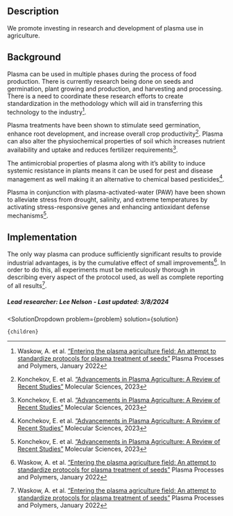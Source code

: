 

## Description
We promote investing in research and development of plasma use in agriculture.


## Background
Plasma can be used in multiple phases during the process of food production. There is currently research being done on seeds and germination, plant growing and production, and harvesting and processing. There is a need to coordinate these research efforts to create standardization in the methodology which will aid in transferring this technology to the industry[^”1”].

Plasma treatments have been shown to stimulate seed germination, enhance root development, and increase overall crop productivity[^”2”]. Plasma can also alter the physiochemical properties of soil which increases nutrient availability and uptake and reduces fertilizer requirements[^”2”].

The antimicrobial properties of plasma along with it’s ability to induce systemic resistance in plants means it can be used for pest and disease management as well making it an alternative to chemical based pesticides[^”2”].

Plasma in conjunction with plasma-activated-water (PAW) have been shown to alleviate stress from drought, salinity, and extreme temperatures by activating stress-responsive genes and enhancing antioxidant defense mechanisms[^”2”].

## Implementation
The only way plasma can produce sufficiently significant results to provide industrial advantages, is by the cumulative effect of small improvements[^”1”]. In order to do this, all experiments must be meticulously thorough in describing every aspect of the protocol used, as well as complete reporting of all results[^”1”].

##### Lead researcher: Lee Nelson - Last updated: 3/8/2024
[^”1”]: Waskow, A. et al. [“Entering the plasma agriculture field: An attempt to standardize protocols for plasma treatment of seeds”](https://doi.org/10.1002/ppap.202100152) Plasma Processes and Polymers, January 2022

[^”2”]: Konchekov, E. et al. [“Advancements in Plasma Agriculture: A Review of Recent Studies”](https://doi.org/10.3390/ijms242015093) Molecular Sciences, 2023


  <SolutionDropdown 
    problem={problem} 
    solution={solution}
  >
    {children}
  </SolutionDropdown>